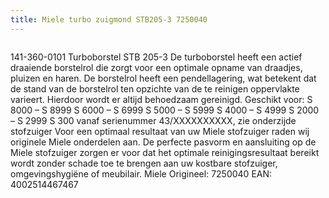 ```yaml
---
title: Miele turbo zuigmond STB205-3 7250040
---
```



<Image src={imageProduct} width={imageProduct.width} alt="" />


141-360-0101
Turboborstel STB 205-3
De turboborstel heeft een actief draaiende borstelrol die zorgt voor een optimale opname van draadjes, pluizen en haren. De borstelrol heeft een pendellagering, wat betekent dat de stand van de borstelrol ten opzichte van de te reinigen oppervlakte varieert. Hierdoor wordt er altijd behoedzaam gereinigd.
Geschikt voor:
S 8000 &#8211; S 8999
S 6000 &#8211; S 6999
S 5000 &#8211; S 5999
S 4000 &#8211; S 4999
S 2000 &#8211; S 2999
S 300 vanaf serienummer 43/XXXXXXXXXX, zie onderzijde stofzuiger
Voor een optimaal resultaat van uw Miele stofzuiger raden wij originele Miele onderdelen aan.
De perfecte pasvorm en aansluiting op de Miele stofzuiger zorgen er voor dat het optimale reinigingsresultaat bereikt wordt zonder schade toe te brengen aan uw kostbare stofzuiger, omgevingshygiëne of meubilair.
Miele Origineel: 7250040
EAN: 4002514467467

